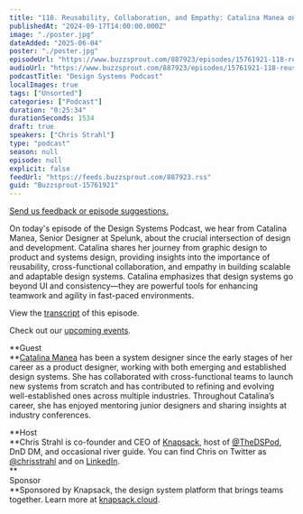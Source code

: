 ```yaml
---
title: "118. Reusability, Collaboration, and Empathy: Catalina Manea on Bridging Design and Development to Build Applications with Design Systems“"
publishedAt: "2024-09-17T14:00:00.000Z"
image: "./poster.jpg"
dateAdded: "2025-06-04"
poster: "./poster.jpg"
episodeUrl: "https://www.buzzsprout.com/887923/episodes/15761921-118-reusability-collaboration-and-empathy-catalina-manea-on-bridging-design-and-development-to-build-applications-with-design-systems.mp3"
audioUrl: "https://www.buzzsprout.com/887923/episodes/15761921-118-reusability-collaboration-and-empathy-catalina-manea-on-bridging-design-and-development-to-build-applications-with-design-systems.mp3"
podcastTitle: "Design Systems Podcast"
localImages: true
tags: ["Unsorted"]
categories: ["Podcast"]
duration: "0:25:34"
durationSeconds: 1534
draft: true
speakers: ["Chris Strahl"]
type: "podcast"
season: null
episode: null
explicit: false
feedUrl: "https://feeds.buzzsprout.com/887923.rss"
guid: "Buzzsprout-15761921"
---
```

[Send us feedback or episode suggestions.](https://www.buzzsprout.com/twilio/text_messages/887923/open_sms)

On today's episode of the Design Systems Podcast, we hear from Catalina Manea, Senior Designer at Spelunk, about the crucial intersection of design and development. Catalina shares her journey from graphic design to product and systems design, providing insights into the importance of reusability, cross-functional collaboration, and empathy in building scalable and adaptable design systems. Catalina emphasizes that design systems go beyond UI and consistency—they are powerful tools for enhancing teamwork and agility in fast-paced environments.

View the [transcript](https://docs.google.com/document/d/1EPLQGmD1f3EcwOetw6_zsLs7xHEeXm4kOHX6t0YLulI/edit?usp=sharing) of this episode.

Check out our [upcoming events](https://www.knapsack.cloud/events).  

**Guest  
**[Catalina Manea](https://www.linkedin.com/in/c%C4%83t%C4%83linamanea/) has been a system designer since the early stages of her career as a product designer, working with both emerging and established design systems. She has collaborated with cross-functional teams to launch new systems from scratch and has contributed to refining and evolving well-established ones across multiple industries. Throughout Catalina’s career, she has enjoyed mentoring junior designers and sharing insights at industry conferences.

**Host  
**Chris Strahl is co-founder and CEO of [Knapsack](https://www.knapsack.cloud/), host of [@TheDSPod](https://twitter.com/thedspod), DnD DM, and occasional river guide. You can find Chris on Twitter as [@chrisstrahl](https://twitter.com/chrisstrahl) and on [LinkedIn](https://www.linkedin.com/in/chrisstrahl/).  
**  
Sponsor  
**Sponsored by Knapsack, the design system platform that brings teams together. Learn more at [knapsack.cloud](https://www.knapsack.cloud/?utm_source=podcast).

